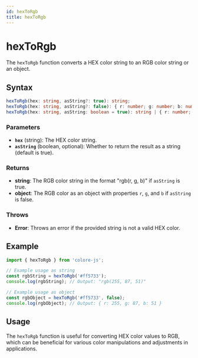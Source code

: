 ```yaml
---
id: hexToRgb
title: hexToRgb
---
```


# hexToRgb

The `hexToRgb` function converts a HEX color string to an RGB color string or an object.

## Syntax

```typescript
hexToRgb(hex: string, asString?: true): string;
hexToRgb(hex: string, asString?: false): { r: number; g: number; b: number };
hexToRgb(hex: string, asString: boolean = true): string | { r: number; g: number; b: number };
```

### Parameters

- **`hex`** (string): The HEX color string.
- **`asString`** (boolean, optional): Whether to return the result as a string (default is true).

### Returns

- **string**: The RGB color string in the format "rgb(r, g, b)" if `asString` is true.
- **object**: The RGB color as an object with properties `r`, `g`, and `b` if `asString` is false.

### Throws

- **Error**: Throws an error if the provided string is not a valid HEX color.

## Example

```typescript
import { hexToRgb } from 'colore-js';

// Example usage as string
const rgbString = hexToRgb('#ff5733');
console.log(rgbString); // Output: "rgb(255, 87, 51)"

// Example usage as object
const rgbObject = hexToRgb('#ff5733', false);
console.log(rgbObject); // Output: { r: 255, g: 87, b: 51 }
```

## Usage

The `hexToRgb` function is useful for converting HEX color values to RGB, which can be beneficial for various color manipulations and adjustments in applications.
